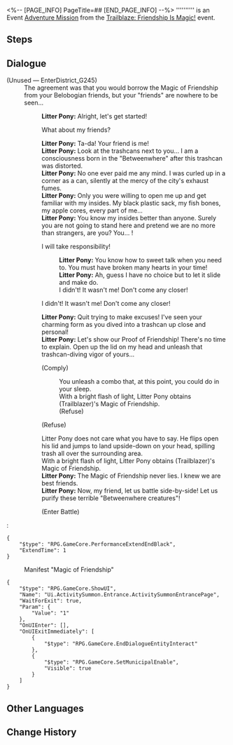 <%-- [PAGE_INFO]
PageTitle=##
[END_PAGE_INFO] --%>
{{Stub|Dialogue.}}
{{Mission Infobox
|id            = 8024202
|title         = 
|image         = <!--Mission .png-->
|type          = Adventure
|event_name    = Trailblaze: Friendship Is Magic!
|chapter       = 
|requirements  = [[Adventure Mission]] ''[[Old Friends, New Friends?]]'' completed
|summary       = <!--official mission summary from Fate's Atlas-->
|characters    = Litter Pony; Trailblazer
|startLocation = [[Jarilo-VI]] - [[Administrative District]]
|world         = Jarilo-VI
|area          = Administrative District
|prev          = Old Friends, New Friends?
|next          = 
|rewards       = 
}}
'''''''''' is an Event [[Adventure Mission]] from the [[Trailblaze: Friendship Is Magic!]] event.

==Steps==


<!--
==Gameplay Notes==

--><!--
==Trial Character==

-->
==Dialogue==
{{Stub Dialogue}}

;(Unused &mdash; EnterDistrict_G245)
:The agreement was that you would borrow the Magic of Friendship from your Belobogian friends, but your "friends" are nowhere to be seen...
::'''Litter Pony:''' Alright, let's get started!
::{{DIcon|Arrow}} What about my friends?
::'''Litter Pony:''' Ta-da! Your friend is me!
::'''Litter Pony:''' Look at the trashcans next to you... I am a consciousness born in the "Betweenwhere" after this trashcan was distorted.
::'''Litter Pony:''' No one ever paid me any mind. I was curled up in a corner as a can, silently at the mercy of the city's exhaust fumes.
::'''Litter Pony:''' Only you were willing to open me up and get familiar with my insides. My black plastic sack, my fish bones, my apple cores, every part of me...
::'''Litter Pony:''' You know my insides better than anyone. Surely you are not going to stand here and pretend we are no more than strangers, are you? You... {{MC|f=heartbreaker|m=jerk}}!
::{{DIcon|Arrow}} I will take responsibility!
:::'''Litter Pony:''' You know how to sweet talk when you need to. You must have broken many hearts in your time!
:::'''Litter Pony:''' Ah, guess I have no choice but to let it slide and make do.
:::I didn't! It wasn't me! Don't come any closer!
::{{DIcon|Arrow}} I didn't! It wasn't me! Don't come any closer!
::'''Litter Pony:''' Quit trying to make excuses! I've seen your charming form as you dived into a trashcan up close and personal!
::'''Litter Pony:''' Let's show our Proof of Friendship! There's no time to explain. Open up the lid on my head and unleash that trashcan-diving vigor of yours...
::{{DIcon|Arrow}} (Comply)
:::You unleash a combo that, at this point, you could do in your sleep.
:::With a bright flash of light, Litter Pony obtains (Trailblazer)'s Magic of Friendship.
:::(Refuse)
::{{DIcon|Arrow}} (Refuse)
::Litter Pony does not care what you have to say. He flips open his lid and jumps to land upside-down on your head, spilling trash all over the surrounding area.
::With a bright flash of light, Litter Pony obtains (Trailblazer)'s Magic of Friendship.
::'''Litter Pony:''' The Magic of Friendship never lies. I knew we are best friends.
::'''Litter Pony:''' Now, my friend, let us battle side-by-side! Let us purify these terrible "Betweenwhere creatures"!
::{{DIcon|Arrow}} (Enter Battle)
:<pre>{
	"$type": "RPG.GameCore.PerformanceExtendEndBlack",
	"ExtendTime": 1
}</pre>


:{{DIcon|Travel Log}} Manifest "Magic of Friendship"
<pre>{
	"$type": "RPG.GameCore.ShowUI",
	"Name": "Ui.ActivitySummon.Entrance.ActivitySummonEntrancePage",
	"WaitForExit": true,
	"Param": {
		"Value": "1"
	},
	"OnUIEnter": [],
	"OnUIExitImmediately": [
		{
			"$type": "RPG.GameCore.EndDialogueEntityInteract"
		},
		{
			"$type": "RPG.GameCore.SetMunicipalEnable",
			"Visible": true
		}
	]
}</pre>
{{Dialogue End}}

==Other Languages==
{{Other Languages
|en   = 
|zhs  = 
|zht  = 
|ja   = 
|ko   = 
|es   = 
|fr   = 
|ru   = 
|th   = 
|vi   = 
|de   = 
|id   = 
|pt   = 
}}

==Change History==
{{Change History|2.4}}
